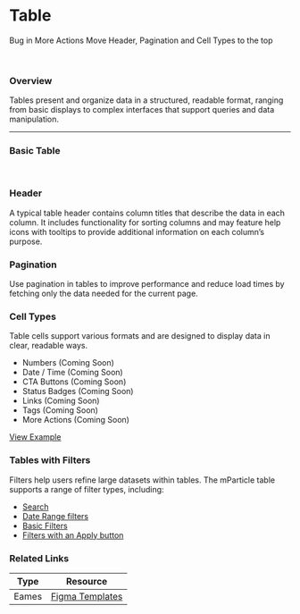 

<Meta of={TableStories} />

# Table

Bug in More Actions
Move Header, Pagination and Cell Types to the top

<br />

### Overview

Tables present and organize data in a structured, readable format, ranging from basic displays to complex interfaces that support queries and data manipulation.

---

### Basic Table

<br />

<Story of={TableStories.BasicTable} />

### Header

A typical table header contains column titles that describe the data in each column. It includes functionality for sorting columns and may feature help icons with tooltips to provide additional information on each column’s purpose.

### Pagination

Use pagination in tables to improve performance and reduce load times by fetching only the data needed for the current page.

### Cell Types

Table cells support various formats and are designed to display data in clear, readable ways.

- Numbers (Coming Soon)
- Date / Time (Coming Soon)
- CTA Buttons (Coming Soon)
- Status Badges (Coming Soon)
- Links (Coming Soon)
- Tags (Coming Soon)
- More Actions (Coming Soon)

[View Example](#link)

### Tables with Filters

Filters help users refine large datasets within tables. The mParticle table supports a range of filter types, including:

- [Search](#link-to-search)
- [Date Range filters](#link-to-daterange)
- [Basic Filters](#link-to-basic-filters)
- [Filters with an Apply button](#link-to-apply-button-filters)

### Related Links

| Type  | Resource                                                                                                                                                     |
| ----- | ------------------------------------------------------------------------------------------------------------------------------------------------------------ |
| Eames | [Figma Templates](https://www.figma.com/design/yCPszaTtkCFxRHaSkkJFR9/Eames-Templates-%5BInternal%5D?node-id=2114-9632&node-type=frame&t=Aa9XxcKyme3ud4cb-0) |

